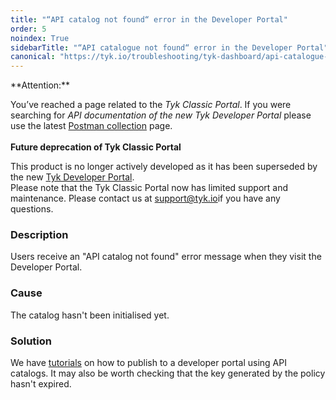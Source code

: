 ```yaml
---
title: "“API catalog not found“ error in the Developer Portal"
order: 5
noindex: True
sidebarTitle: "“API catalogue not found“ error in the Developer Portal"
canonical: "https://tyk.io/troubleshooting/tyk-dashboard/api-catalogue-not-found-error-developer-portal"
---
```



<Warning>
**Attention:**

You’ve reached a page related to the *Tyk Classic Portal*. If you were searching for *API documentation of the new Tyk
Developer Portal* please use the latest
[Postman collection](/5.8/product-stack/tyk-enterprise-developer-portal/api-documentation/tyk-edp-api) page.
<br />
<br />
**Future deprecation of Tyk Classic Portal**

This product is no longer actively developed as it
has been superseded by the new [Tyk Developer Portal](/5.8/portal/overview/intro).
<br />
Please note that the Tyk Classic Portal now has limited support and maintenance. Please contact us at
[support@tyk.io](<mailto:support@tyk.io?subject=Tyk classic developer portal>)if you have any questions.
</Warning>


### Description

Users receive an "API catalog not found" error message when they visit the Developer Portal.

### Cause

The catalog hasn't been initialised yet.

### Solution

We have [tutorials](/5.8/getting-started/tutorials/publish-api) on how to publish to a developer portal using API catalogs. It may also be worth checking that the key generated by the policy hasn't expired.